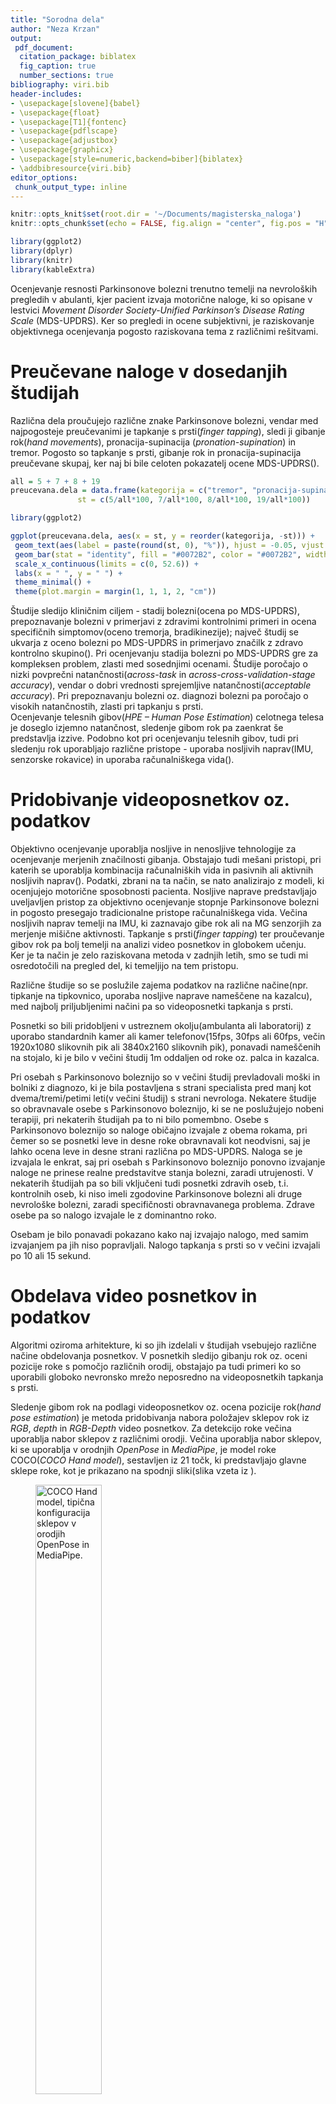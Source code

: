 ```yaml
---
title: "Sorodna dela"
author: "Neza Krzan"
output:
 pdf_document:
  citation_package: biblatex
  fig_caption: true
  number_sections: true
bibliography: viri.bib
header-includes:
- \usepackage[slovene]{babel}
- \usepackage{float}
- \usepackage[T1]{fontenc}
- \usepackage{pdflscape}
- \usepackage{adjustbox}
- \usepackage{graphicx}
- \usepackage[style=numeric,backend=biber]{biblatex}
- \addbibresource{viri.bib}
editor_options: 
 chunk_output_type: inline
---
```


```r
knitr::opts_knit$set(root.dir = '~/Documents/magisterska_naloga')
knitr::opts_chunk$set(echo = FALSE, fig.align = "center", fig.pos = "H", message = FALSE, warning = FALSE, results = F, fig.height =3, fig.width = 6.5)

library(ggplot2)
library(dplyr)
library(knitr)
library(kableExtra)
```

Ocenjevanje resnosti Parkinsonove bolezni trenutno temelji na nevroloških pregledih v abulanti, kjer pacient izvaja motorične naloge, ki so opisane v lestvici *Movement Disorder Society-Unified Parkinson's Disease Rating Scale* (MDS-UPDRS). Ker so pregledi in ocene subjektivni, je raziskovanje objektivnega ocenjevanja pogosto raziskovana tema z različnimi rešitvami.

# Preučevane naloge v dosedanjih študijah

Različna dela proučujejo različne znake Parkinsonove bolezni, vendar med najpogosteje preučevanimi je tapkanje s prsti(*finger tapping*), sledi ji gibanje rok(*hand movements*), pronacija-supinacija (*pronation-supination*) in tremor. Pogosto so tapkanje s prsti, gibanje rok in pronacija-supinacija preučevane skupaj, ker naj bi bile celoten pokazatelj ocene MDS-UPDRS(\cite{Manzanera}).

```r
all = 5 + 7 + 8 + 19
preucevana.dela = data.frame(kategorija = c("tremor", "pronacija-supinacija", "gibanje rok", "tapkanje s prsti"),
               st = c(5/all*100, 7/all*100, 8/all*100, 19/all*100))

library(ggplot2)

ggplot(preucevana.dela, aes(x = st, y = reorder(kategorija, -st))) +
 geom_text(aes(label = paste(round(st, 0), "%")), hjust = -0.05, vjust = 0.5, size = 3) + 
 geom_bar(stat = "identity", fill = "#0072B2", color = "#0072B2", width = 0.7) +
 scale_x_continuous(limits = c(0, 52.6)) +
 labs(x = " ", y = " ") +
 theme_minimal() +
 theme(plot.margin = margin(1, 1, 1, 2, "cm"))
```

Študije sledijo kliničnim ciljem - stadij bolezni(ocena po MDS-UPDRS), prepoznavanje bolezni v primerjavi z zdravimi kontrolnimi primeri in ocena specifičnih simptomov(oceno tremorja, bradikinezije); največ študij se ukvarja z oceno bolezni po MDS-UPDRS in primerjavo značilk z zdravo kontrolno skupino(\cite{Amo-Salas}). Pri ocenjevanju stadija bolezni po MDS-UPDRS gre za kompleksen problem, zlasti med sosednjimi ocenami. Študije poročajo o nizki povprečni natančnosti(*across-task* in *across-cross-validation-stage accuracy*), vendar o dobri vrednosti sprejemljive natančnosti(*acceptable accuracy*). Pri prepoznavanju bolezni oz. diagnozi bolezni pa poročajo o visokih natančnostih, zlasti pri tapkanju s prsti. \
Ocenjevanje telesnih gibov(*HPE – Human Pose Estimation*) celotnega telesa je doseglo izjemno natančnost, sledenje gibom rok pa zaenkrat še predstavlja izzive. Podobno kot pri ocenjevanju telesnih gibov, tudi pri sledenju rok uporabljajo različne pristope - uporaba nosljivih naprav(IMU, senzorske rokavice) in uporaba računalniškega vida(\cite{Amprimoa}).

# Pridobivanje videoposnetkov oz. podatkov

Objektivno ocenjevanje uporablja nosljive in nenosljive tehnologije za ocenjevanje merjenih značilnosti gibanja. Obstajajo tudi mešani pristopi, pri katerih se uporablja kombinacija računalniških vida in pasivnih ali aktivnih nosljivih naprav(\cite{Jeon}). Podatki, zbrani na ta način, se nato analizirajo z modeli, ki ocenjujejo motorične sposobnosti pacienta. Nosljive naprave predstavljajo uveljavljen pristop za objektivno ocenjevanje stopnje Parkinsonove bolezni in pogosto presegajo tradicionalne pristope računalniškega vida. Večina nosljivih naprav temelji na IMU, ki zaznavajo gibe rok ali na MG senzorjih za merjenje mišične aktivnosti. Tapkanje s prsti(*finger tapping*) ter proučevanje gibov rok pa bolj temelji na analizi video posnetkov in globokem učenju. \ 
Ker je ta način je zelo raziskovana metoda v zadnjih letih, smo se tudi mi osredotočili na pregled del, ki temeljijo na tem pristopu.

Različne študije so se poslužile zajema podatkov na različne načine(npr. tipkanje na tipkovnico, uporaba nosljive naprave nameščene na kazalcu), med najbolj priljubljenimi načini pa so videoposnetki tapkanja s prsti. 

Posnetki so bili pridobljeni v ustreznem okolju(ambulanta ali laboratorij) z uporabo standardnih kamer ali kamer telefonov(15fps, 30fps ali 60fps, večin 1920x1080 slikovnih pik ali 3840x2160 slikovnih pik), ponavadi nameščenih na stojalo, ki je bilo v večini študij 1m oddaljen od roke oz. palca in kazalca.

Pri osebah s Parkinsonovo boleznijo so v večini študij prevladovali moški in bolniki z diagnozo, ki je bila postavljena s strani specialista pred manj kot dvema/tremi/petimi leti(v večini študij) s strani nevrologa. Nekatere študije so obravnavale osebe s Parkinsonovo boleznijo, ki se ne poslužujejo nobeni terapiji, pri nekaterih študijah pa to ni bilo pomembno. Osebe s Parkinsonovo boleznijo so naloge običajno izvajale z obema rokama, pri čemer so se posnetki leve in desne roke obravnavali kot neodvisni, saj je lahko ocena leve in desne strani različna po MDS-UPDRS. Naloga se je izvajala le enkrat, saj pri osebah s Parkinsonovo boleznijo ponovno izvajanje naloge ne prinese realne predstavitve stanja bolezni, zaradi utrujenosti. V nekaterih študijah pa so bili vključeni tudi posnetki zdravih oseb, t.i. kontrolnih oseb, ki niso imeli zgodovine Parkinsonove bolezni ali druge nevrološke bolezni, zaradi specifičnosti obravnavanega problema. Zdrave osebe pa so nalogo izvajale le z dominantno roko. 

Osebam je bilo ponavadi pokazano kako naj izvajajo nalogo, med samim izvajanjem pa jih niso popravljali. Nalogo tapkanja s prsti so v večini izvajali po 10 ali 15 sekund. 

# Obdelava video posnetkov in podatkov

Algoritmi oziroma arhitekture, ki so jih izdelali v študijah vsebujejo različne načine obdelovanja posnetkov. V posnetkih sledijo gibanju rok oz. oceni pozicije roke s pomočjo različnih orodij, obstajajo pa tudi primeri ko so uporabili globoko nevronsko mrežo neposredno na videoposnetkih tapkanja s prsti.

Sledenje gibom rok na podlagi videoposnetkov oz. ocena pozicije rok(*hand pose estimation*) je metoda pridobivanja nabora položajev sklepov rok iz *RGB*, *depth* in *RGB-Depth* video posnetkov. Za detekcijo roke večina uporablja nabor sklepov z različnimi orodji. Večina uporablja nabor sklepov, ki se uporablja v orodnjih *OpenPose* in *MediaPipe*, je model roke COCO(*COCO Hand model*), sestavljen iz 21 točk, ki predstavljajo glavne sklepe roke, kot je prikazano na spodnji sliki(slika vzeta iz \cite{Li1}).

![COCO Hand model, tipična konfiguracija sklepov v orodjih *OpenPose* in *MediaPipe*.](slike/skelet_roke.png){width=50%}

Torej zazanavanje drže roke oziroma položaj sklepov je večina študij pridobila s pomočjo orodij *MediaPipe*, *OpenPose*, *DeepLabCut* in *MMPose*, ki so v zadnjih letih najbolj uporabna. Za roko vrnejo skelet 21 točk iz katerih so potem računali različne značilke.

```r
orodja = data.frame(kategorija = c("MMPose", "DeepLabCut", "MediaPipe", "OpenPose", "druga(kombinirana) orodja"),
               st = c(12, 20, 20, 24, 24))

ggplot(orodja, aes(x = st, y = reorder(kategorija, -st))) +
 geom_text(aes(label = paste(st, "%")), hjust = -0.05, vjust = 0.5, size = 3) + 
 geom_bar(stat = "identity", fill = "#0072B2", color = "#0072B2", width = 0.7) +
 scale_x_continuous(limits = c(0, 26.7)) +
 labs(x = " ", y = " ") +
 theme_minimal() +
 theme(plot.margin = margin(1, 1, 1, 2, "cm"))
```

Dogajalo se je tudi, da zgornja orodja niso zaznala vseh sličic videoposnetka in so podatki imeli mankajoče točke skeleta posameznih sličic. Nekateri so se problema lotili z linearno interpolacijo, ki so jo uporabili le v primeru, ko je orodje zaznalo prejšnjo in naslednjo sličico. Posnetke, kjer orodja niso zaznala več sličic, so odstranili iz podatkov. 

Identificirali so tudi posamična gibanja tapkanja s prsti - cikel tapkanja. Nekateri so se problema lotili z izračunom razdalje med palcem in kazalcem oz. kotne razdalje med palcem in kazalcem in na podlagi tega ter standardnih algoritmov določili vrh in dno amplitude oz. odpiranje in zapiranje prstov. Večina se jih je posluževalo izračuna evklidske razdalje med palcem in kazalcem, saj so bili koti občutljivi na nagib kamere - med kamero in roko bi moralo biti 90 stopinj. 

Orodja so v podatke vpeljala visokofrekvenčne šume, ki nastanejo zaradi prileganja skeleta orodja roki in tremorja oseb s Parkinsonovo boleznijo. Pridobljene razdalje oz. kote so zato zgladili na različne načine.

Nekatere študije so se lotile tudi problema neravnovesja razredov - večina je bila uporabljen tehnika SMOTE(*Synthetic Minority Oversampling Technique*). S to tehniko so povečali manj zastopane razrede in zmanjšali prekomerno zastopane razrede v njihovih podatkih. 

Pred računanjem značilk so nekateri avtorji, predvsem tist, ki se niso posluževali ročnega računanja značilk, podatke normalizirali z uporabo povprečja in standardne deviacije podatkov(Z-score normalization).

# Značilke

Večina avtorjev je svoje modele gradila na ročno izračunanih značilkah(*manual features*) glede na smernice ocen po lestvici MDS-UPDRS. Ker pa nekateri niso dobro poznali problema in značilnosti Parkinsonove bolezni, ali pa so model, naučen na ročno izračunanik značilkah, želeli primerjati, so se izračuna značilk lotili z nevronskimi mrežami. Kot vhodni podatek so podali časovno zaporedje podatkov, model pa je iz njih izločili značilke. 

Ročno računanje značilk je temeljilo na signalih, ki so predstavljali pospešek(*acceleration*), kotna hitrost(*angular velocity*), premik(*displacement*) in kot(*angle*) v časovni vrsti. 

Za izračun sprememb območja in hitrost tapkanja prstov so avtorji po večini izbrali dvodimenzionalne podatke o sklepih, kjer je posamezen sklep $J_i$, $i = 1, \dots, 21$(model roke COCO) definiran kot $J_i = (x_i, y_i)$ oz. trodimenzionalne podatke o sklepih, torej posamezen sklep $J_i$, $i = 1, \dots, 21$(model roke COCO) je definiran kot $J_i = (x_i, y_i, z_i)$, s katerimi so računali evklidske razdalje med posameznimi sklepi v določenem časovnem okvirju, najpogosteje razdaljo med palcem in kazalcem(\cite{Li1}). Evklidska razdalja med palcem in kazalcem v časovnem okvirju $t$ za dvodimenzionalne podatke je definirana kot

$$
D_t = d(J_4^t, J_8^t) = \sqrt{(x_4^t - x_8^t)^2 + (y_4^t - y_8^t)^2}
$$

oz. za trodimenzionalne podatke

$$
D_t = d(J_4^t, J_8^t) = \sqrt{(x_4^t - x_8^t)^2 + (y_4^t - y_8^t)^2 + (z_4^t - z_8^t)^2}.
$$

Med najpogosteje izbranimi značilkami so bile amplituda, hitrost, utrujenost oz. zastoj in oklevanje ter frekvenca. Te značilke so bile definirane in izračunane na različne načine, glede na študijo. 

## Amplituda(*amplitude*) in hitrost(*velocity*)

Amplituda in hitrost sta dve najbolj običajni značilki, ki se analizirata za oceno Parkinsonove bolezni z uporabo tapkanja s prsti. V večini primerov sta definirani kot:

*Amplituda: razdalja med palcem in kazalcem.*\
*Hitrost: razlika v amplitudi skozi čas.*

**Definicija**: V podatkih, pridobljenih s pomočjo orodja, lahko definiramo vrhove amplitude kot $p = [p_1, p_2, \dots, p_N]$, kjer $p_n$ predstavlja vrh $n$-te amplitude in $A_n$ predsatvlja pripadajočo amplitudo vrha $p_n$. Definirajmo še minimume amplitud kot $m = [m_1, m_2, \dots, m_N]$. Potem lahko definiramo naslednje pojme(\cite{Moshkova}, \cite{Li2}).\
*Amplituda odpiranja* je razlika med najvišjo in najnižjo točko v fazi odpiranja gibanja. Izračuna se po formuli $F_{amp - opn} = p_n-m_n$.\
*Amplituda zapiranja* je razlika med najvišjo in najnižjo točko v fazi zapiranja gibanja. Izračuna se po formuli $F_{amp - cls} =p_{n-1}-m_{n}$.\
*Hitrost odpiranja* je razlika med največjim in najmanjšim vrhom v fazi odpiranja gibanja, deljena z ustreznim časovnim intervalom. Izračuna se po formuli $$F_{spd - opn} =\frac{p_n-m_n}{tp_n-tm_n}.$$\
*Hitrost zapiranja* je razlika med največjim in najmanjšim vrhom v fazi zapiranja gibanja, deljena z ustreznim časovnim intervalom. Izračuna se po formuli $$F_{spd - cls} =\frac{p_{n-1}-m_{n}}{tp_{n-1}-tm_{n}}.$$
*Povprečje amplitude* je $$F_{amp - mean} = \frac{\sum_{n=1}^{N}A_n}{N}.$$ \
*Varianca amplitude* je $$F_{amp - var}\frac{\sum_{n=1}^{N}(A_n - F_{amp - mean})^2}{N}.$$ \
*Povprečna hitrost gibanja prsta* je $$F_{spd - mean} = \frac{\sum_{n=1}^{N-1}V_n}{N-1},$$ kjer je $V_n = \frac{A_n + A_{n-1}}{\Delta t_n}$, $\Delta t_n = t_n - t_{n-1}$ časovni interval med $n-1$-tim in $n$-tim vrhom amplitude. \
*Varianca hitrosti* je $$F_{spd - var} = \frac{\sum_{n=1}^{N-1}(V_n - F_{spd - mean})^2}{N-1}.$$

![Shematična označitev odvisnosti amplitude gibanj(A) od števila sličic(t).](slike/amplituda_znacilke.png){width=90%}

S pomočjo zgornjih definicij so bile pogosto izračunane povprečna, maksimalna in minimalna hitrost odpiranja in zapiranja ter amplituda odpiranja in zapiranja, standardni odklon amplitude odpiranja in zapiranja, povprečje in koeficient variacije amplitude gibanja, hitrosti gibanja(amplituda gibanja/trajanje gibanja), hitrosti gibanja pri odpiranju in zapiranju, hitrost gibanja (število pritiskov glede na čas) in upad amplitude(povprečna amplituda v prvi polovici poskusa v primerjavi s povprečno amplitudo v drugi polovici poskusa) ter prelomna točka amplitude(*breakpoint*, $F_{amp- bp}$) in hitrosti(*breakpoint*, $F_{vel- bp}$).

## Utrujenost oz. zastoj in oklevanje(*halt and hesitation*)
Utrujenost oz. zastoj in oklevanje sta lastnosti pri kateri imamo več različnih pristopov, uporabljenih za njeno oceno. \
Zastoj je bil ponavadi opredeljen kot trenutek popolne ustavitve, oklevanje pa kot opazen upad hitrosti. Ta dva pojma so opredelili s pomočjo vrhov $p = [p_1, p_2, \dots, p_n, \dots, p_N]$, kjer so uporabili model prilagajanja krivulje množici $p$, z namenom ocene trenda vrhov. Predpostavljamo, da je $p_n$ vrh, ko je prišlo do zastoja in oklevanja, $\hat{p}_n$ pa predstavlja napovedani vrh na podlagi prilagojenega modela. Potem je značilka zastoja in oklevanja lahko definirana(\cite{Li2}) kot

$$
F_{hh} = \begin{cases}
1, \text{ če } \lvert \hat{p}_n - p_n \lvert \ge \theta \\
0, \text{ če } \lvert \hat{p}_n - p_n \lvert < \theta
\end{cases},
$$

kjer je prag(*threshold*) definiran kot $\theta = \alpha \cdot \frac{A_{n+1}+ A_{n-1}}{2}$, $\alpha$ pa je parameter, ki nadzoruje zaznamo prag(*detection threshold*). 

Utrujenost pa so ponavadi definirali kot 

- gradient amplitude glede na čas, 
- razlika med številom vrhov v dveh časovnih intervalih,
- koeficient variacije v hitrosti tapkanja,
- razlika med povprečno vrednostjo amplitude v dveh časovnih intervalih,
- koeficient variacije v maksimalni amplitudi tapkanja prstov,
- pospešek tapkanja.


## Frekvenca(*frequency*) oz. ritem(*rhythm*)

Uporabljata se oba pojma, ampak ne pomenita vedno isto. Izračun lahko temelji na na uporabi hitre Fourierove transformacije(*Fast Fourier Transform*), eden izmed pristopov je tudi uporaba lastnosti "prekrižna korelacija med normaliziranimi vrhovi"(*cross-correlation between the normalized peaks*) za oceno doslednosti in ritma pri tapkanju. 

**Definicija:** Frekvenca je enota, deljena s časovnim razponom enega gibanja. Izračunamo jo po formuli

$$
F_{freq} = \frac{1}{tp_{n} - tp_{n-1}}.
$$

Računali pa so predvsem povprečne frekvenca($F_{freq - avg}$) in standardni odklon frekvence($F_{freq - sd}$. 

## Druge značilke

Glede na vrhove $p = [p_1, p_2, \dots, p_N]$ so računali še število gibanj, štetih po maksimalnih vrhovih, maksimalen vrh($max_{i = 1, \dots, N}\{p_i\}$) in dno($max_{i = 1, \dots, N}\{m_i\}$) ter minimalen vrh($min_{i = 1, \dots, N}\{p_i\}$) in dno($min_{i = 1, \dots, N}\{m_i\}$) amplitude, povprečno število maksimalnih in minimalnih vrhov ter dna glede na določen časovni interval $t$ ter število vrhov v določenem časovnem intervalu $t$($F_p(t)$).

Nekateri so v model vključili tudi dva demografska dejavnika - *spol* in *starost*. To temelji na opažanju, da naj bi lahko starejši posamezniki kazali znake bradikinezije, povezane s staranjem, neodvisno od Parkinsonove bolezni, ter da lahko starost in spol vplivata na razvoj bolezni.

## Izbira značilk

Izračunane značilke so ponavadi standardizirali z uporabo metode *StandardScalar*, kar naj bi zagotvaljalo, da vse značilke enako prispevajo k modelu in da ne bi katera izmed značilk prevladovala pri učenju modela ali pa so bile značilke normalizirane s standardno normalno porazdelitvijo(povprečje 0 in standardni odklon 1).

V študijah, kjer so imeli več značilk, so iskali tudi optimalno množico značilk - značilke, ki so najpomembnejše pri klasifikaciji Parkinsonove bolezni. Iskanje optimalne množice značilk se je razlikovalo glede na glavo nalogo zo. cilj študije. Tisti, ki so imeli, poleg nabora podatkov oseb s Parkinsonovo boleznijo, še nabor podatkov zdravih(kontrolnih) oseb, so primerjali značilke, izračunane za obe skupini oseb. Značilke so bile pregledane s pomočjo statističnega testiranja, da se ocenijo porazdelitve v teh dveh skupinah oseb. Ker so značilke pokazale nenormalno porazdelitev s pomočjo Shapiro-Wilkovega testa, so lahko uporabljali Mann-Whitneyev U-test za neodvisne vzorce, za prepoznavanje značilk, ki so v obeh skupinah oseb porazdeljene različno. Uporabljali so značilke, ki so bile, glede na skupino oseb, porazdeljene različno. 

Za izbor množice optimalnih značilk so bili uporabljeni tudi različni algoritmi.\
Pri algoritmu *Speeded Up Robust Features*(SURF) so bile izbrane značilke s pozitivnim rezultatom, ker to pomeni, da je značilka stabilna, točna in potencialno uporabna za nadaljnje operacije.\
Algritem *Reursive Feature Elimination*(RFE) iterativno odstranjuje najmanj pomembne značilke na podlagi uspešnosti modela podpornih vekorjev(SVM), na koncu pa izbere množico, ki najbolje prispeva k nalogi klasifikacije(\cite{Govindua2}).\
*SelectKBest* razvršča značilke glede na njihov *k-score*, metriko, ki meri relevantnost in informativnost posamezne značilke glede na ciljno spremenljivko. Značlke, ki imajo najvišje *k-score*, so prednostno vključene v končni nabor značilk, medtem ko so manj informativne značilke izključene.\

Nekateri avtorji so po gradnji modelov na množici izbranih značilk ugotovili, da izključitev določenih značilk in s tem poslabšanje ravnovesja med značilkami povzroči poslabšanje modela, zato so se vselej odločili za gradnjo modela na celotnem naboru značilk. 

# Modeli

Osredotočili smo se na pregled del, kjer so izvajali klasifikacijsko napoved, binarno ali multiklasifikacijsko. Glavni cilj študij je torej bil implementirati model za napovedovanje ocen Parkinskonove bolezni po letstvici MDS-UPDRS. Avtorji so za gradnjo in vrednotenje modelov uporabljali knjižnico *scikit-learn* za programski jezik Python, ki ponuja orodja za različne naloge strojnega učenja.

## Gradnja modelov

Večina je usposobilo en sam večrazredni klasifikacijski model, kar pomeni, da izhod modela predstavlja vse ocene po lestvici MDS-UPDRS. Nekateri pa so usposobili več binarnih klasifikatorjev. Nekateri delujejo na način, da prvi model razvršča podatke videoposnetkov z oceno 0 v primerjavi z ocenami 1,2 in 3; drugi model razvršča podatke videoposnetkov z ocenama 0 ali 1 v primerjavi z ocenami 2 ali 3; in tretji model razvršča podatke videoposnetkov z ocenami 0, 1 ali 2 v primerjavi z oceno 3. Uporabljen je bil tudi pristop, kjer je prvi model razvrščal zdrave(kontrolne) osebe od oseb s Parkinsonovo boleznijo in če je ta prvi model pokazal, da podatki videoposnetka pripadajo osebi s Parkinsonovo boleznijo, je drugi model razvrstil ocene 1 proti ocenam 2 ali 3. In če je drugi model pokazal, oceno, višjo od 1, tretji model razvrsti ocene 2 proti ocenam 3.

Gradili so različne modele, med najbolj pogostimi pa so bili metoda podpornih vektorjev(SVM, *Support Vector Machine*) z različnimi jedri(*karnels*), ansambli, kot sto naključni gozdovi(RF, *Random Forest*) in XBoost ter običajni klasifikatorji, kot so odločitvena drevesa(*Decision Tree*), model $k$-najbližjih sosedov(*$k$-nearest neighbors*) in logistična regresija(*logistic regression*). V zadnjih letih pa se uporabljajo tudi globoke nevronske mreže(*deep neural networks*). \
Zaradi razlik v postopkih, podatkovnih zbirkah, nalogah klasifikacije in uporabljenih klasifikatorjih, ne moremo podati vpogleda, kateri način modeliranja je najboljši za klasifikacijo tapkanja s prsti po lestvici MDS-UPDRS, so pa nekateri avtorji v prvi fazi raziskovanja zgradili več modelov in potem, glede na rezultate, podrobno obravnavali le glavna dva ali tri.

```r
LR = 2
kNN = 4
SVM = 6
DT = 4
RF = 8
CNN = 4
XGBoost = 3
LightGBM = 1
GCN = 1
AdaBoost = 1
OF.DDNet = 1
FNN = 1
Drugo = LightGBM + GCN + AdaBoost + OF.DDNet + FNN

all = LR + kNN + SVM + DT + RF + CNN + XGBoost

modeli = data.frame(kategorija = c("LR", "kNN", "SVM", "DT", "RF", "CNN", "XGBoost"),
               st = c(LR, kNN, SVM, DT, RF, CNN, XGBoost))
modeli$st = round(modeli$st/all * 100, 1)

ggplot(modeli, aes(x = st, y = reorder(kategorija, -st))) +
 geom_text(aes(label = paste(st, "%")), hjust = -0.05, vjust = 0.5, size = 3) + 
 geom_bar(stat = "identity", fill = "#0072B2", color = "#0072B2", width = 0.7) +
 scale_x_continuous(limits = c(0, 29)) +
 labs(x = " ", y = " ") +
 theme_minimal() +
 theme(plot.margin = margin(1, 1, 1, 2, "cm"))
```

Pri izbiri hiperparametrov modelov so se posluževali različnih algoritmov, kot sta RandomizeSearchCV in GridSearchCV. Pri iskanju so uporabljali le podatke za učenje, da bi dodatno zagotovili robustnost naučenih klasifikatorjev oz. modelov. Podatki so torej bili razdeljeni na učne in testne, ponavadi v razmerju 70\%/30\% ali 80\%/20\%, modeli pa usposobljeni z uporabo $k$-kratne navzkrižne validacije(*$k$ - Cross Validation*), v večini primerov $k$ = 5, nekje celo $k$ = 10, pri čemer so uporabljeni le podatki iz učne množice podatkov.

## Vrednotenje modelov

Za vrednotenje modelov so standardno uporabljali štiri različne metrike, točnost(*accuracy*), natančnost(*precision*), priklic(*recall*) in F1, ki temeljijo tabela napačnih klasifikacij (*confusion matrix*). Pogosto je bila primerjava modelov narejena tudi na podlagi ploščine pod krivuljo(AUC, *Area Under Curve*). 

## Rezultati

V spodnjih tabelah so prikazane študije, njihovi avtorji, ter glavne značilnosti študije(\cite{Moshkova}, \cite{Li1}, \cite{Li2}, \cite{Lu}, \cite{Vignouda}, \cite{Guo}, \cite{Amprimo}, \cite{Morinan}, \cite{Yu}, \cite{Sarapata}, \cite{Islam}, \cite{Guarin}, \cite{Srinivasan}, \cite{Yang}) - uporabljeni podatki, cilj študije, preučevan dejavnik Parkinsonove bolezni in uporabljeni modeli strojnega učenja. Pri vsaki študiji, je prvi napisan model v stolpcu "Modeli", model, ki je dosegel najvišjo točnost in bil predstavljen kot končni relevantni model. Na spodnjem grafu lahko še vidimo točnost najboljših modelov v študijah iz tabele.

```r
leto = c(2024, 2020, 2022, 2023, 2024, 2024, 2023, 2022, 2023, 2022, 2023, 2023, 2021, 2021)
model = c("RF", "CNN", "kNN", "FNN", "CNN", "RF", "DT", "DT", "SVM", "CNN", "XBoost", "CNN", "OF-DDNet")
tocnost = c(90.4, 79.7, 94.4, 92.12, 69, 84, 60.9, 93, 81.2, 98.74, 61.33, 98.3, 48)
kategorija = c("A", "A", "A", "A", "B", "B", "A", "B", "A", "C", "A", "D", "A")

data.tocnost = data.frame(model, tocnost, kategorija)
data.tocnost$model = as.factor(data.tocnost$model)

ggplot(data.tocnost, aes(x = model , y = tocnost, fill = kategorija)) +
 geom_bar(stat = "identity", position =  position_dodge(width = 0.8), width = 0.7) +
 #scale_y_continuous(limits = c(0, 110)) +
 labs(x = "modeli", y = "točnos(%)") +
 scale_fill_manual(values = c("A" = "#0072B2", "B" = "#0090B2", "C" = "lightblue", "D" = "#0050B2")) +
 theme_minimal() +
 theme(legend.position = "none") 
```

\newpage

```r
avtorji = c("D. L. Guarín in drugi", #J. K. Wong, N. R. McFarland, A.Ramirez-Zamora", 
      "A. Moshkova in drugi", #A. Samorodov, N. Voinova, A. Volkov, E. Ivanova, E. Fedotova",
      "Z. LI in drugi", #I. Kang, M: Cai, X: Liu, Y. Wang, J. Yang",
      "G. Amprimo in drugi", #I. Rechichi, C. Ferraris, G. Olmo", 
      "S. Srinivasan in drugi", #P. Ramadass, S. K. Mathivanan, K. P.Selvam, B. D. Shivahare, M. A. Shah",
      "J. Yanga in drugi", #S. Williams, D. C. Hogg, J. E. Alty, S. D. Relton",
      "G. Morinan in drugi", #Y. Dushin, G. Sarapata, S. Rupprechter, Y. Peng, C. Girges, M. Salazar, C. Milabo, K. Sibley, T. Foltynie, I. #Cociasu, L. Ricciardi, F. Baig, F. Morgante, L. A. Leyland, R. S. Weil, R. Gilron, J. O’Keeffe",
      "G. Vignouda in drugi", #C. Desjardinsc, Q. Salardainec, M. Monginc, B. Garcinc, L. Venancea, B. Degos",
      "T. Yu in drugi", #K. W. Park, M. J. McKeown, Z. J. Wang",
      "Z. Guo in drugi", #W. Zeng, T. Yu, Y. Xu, Y. Xiao, Z. Cao, X. Cao",
      "G. Sarapata in drugi", #Y. Dushin , G. Morinan , J. Ong , S. Budhdeo, B. Kainz, J. O’Keeffe",
      "M. S. Islam in drugi", #W. Rahman, A. Abdelkader, S. Lee, P. T. Yang, J. L. Purks, J. L. Adams, R. B. Schneider, E. R. Dorsey, E. Hoque",
      "H. Li in drugi", #X. Shao, C. Zhangc, X. Qian",
      "M. Lu in drugi") #Q. Zhao, K. L. Poston, E. V. Sullivan, A. Pfefferbaum, M. Shahid, M. Katz, L. M. Kouhsari, K. Schulman, A. Milstein, J. C. Niebles, V. W. Henderson")

leto = c(2024, 2020, 2022, 2023, 2024, 2024, 2023, 2022, 2023, 2022, 2023, 2023, 2021, 2021)

podatki = c("180 videoposnetkov \n(44 ZO, 123 PB)", 
      "32 videoposnetkov \n(16 ZO, 16 PB)",
      "252 videoposnetkov",
      "95 videoposnetkov \n(60 ZO, 35 PB)",
      "195 glasovnih posnetkov \n(48 ZO, 147 PB)",
      "152 videoposnetkov \n(37 ZO, 40 PB)",
      "1156 videoposnetkov \n(528 ZO, 628 PB)", 
      "272 videoposnetkov",
      "75 videoposnetkov \n(10 ZO, 65 PB)",
      "112 videoposnetkov \n(11 ZO, 48 PB)",
      "7310 videoposnetkov",
      "250 videoposnetkov \n(78 ZO, 172 PB)",
      "744 videoposnetkov",
      "68 Videoposnetkov")

cilj.studije = c("Ocene po MDS-UPDRS, \nVK, \nveč BK za ocene MDS-UPDRS, \nrazlikovanje značilk (OZ-PB)",
         "Binarna klasifikacija(ima PB ali nima)",
         "Ocene po MDS-UPDRS, \nVK",
         "Ocene po MDS-UPDRS, \nVK, \nrazlikovanje značilk (OZ-PB)",
         "Binarna klasifikacija(ima PB ali nima)", 
         "Binarna klasifikacija(ima PB ali nima), \nrazlikovanje značilk (OZ-PB)",
         "Ocene po MDS-UPDRS, \nVK, \nveč BK za ocene MDS-UPDRS", 
         "Ocene po MDS - UPDRS, \nVK", 
         "Ocene po MDS-UPDRS, \nVK", 
         "Ocene po MDS-UPDRS, \nVK", 
         "Ocene po MDS-UPDRS, \nVK",
         "Ocene po MDS-UPDRS, \nVK", 
         "Ocene po MDS-UPDRS, \nVK",
         "Ocene po MDS-UPDRS, \nVK")

dejavnik = c("FT", 
       "FT, \nPS, \nD", 
       "FT", 
       "FT", 
       "značilnosti glasu",
       "FT",
       "FT, \nPS, \nD, \nTT, \nMN",
       "FT, \nMH",
       "FT",
       "FT",
       "FT, \nPS, \nD, \nTT, \nMN, \nvstajanje s stola",
       "FT",
       "FT",
       "FT")

orodje = c("MediaPipe",
      "LM sensor, \nMicrosoft Kinect sensor, \nPolhemus Patriot Electromagnetic tracking sensors",
      "MediaPipe, \nFCN",
      "Azure Kinect, \nMediaPipe",
      " ",
      "videoposnetki(1s izrezki)",
      " ",
      "DeepLabCut",
      "MediaPipe",
      "A2J",
      "OpenPose",
      "MediaPipe",
      "OpenPose",
      "OpenPose")
modeli = c("LR", 
      "RF, \nSVM, \nDT, \nkNN",
      "CNN",
      "kNN, \nSVM, \nRF, \nXGBoost",
      "FNN, \nkNN, \nSVM, \nRF, \nDT",
      "CNN",
      "RF",
      "DT, \nLR",
      "DT, \nSVM, \nRF",
      "SVM, \nkNN, \nRF, \nXGBoost",
      "CNN, \nRF, \nGCN",
      "XBoost, \nRF, \nAdaBoost, \nSVR, \nLightGBM",
      "CNN",
      "OF - DDNet")

dela = data.frame(avtorji, leto, podatki, cilj.studije, dejavnik, orodje, modeli) %>% arrange(leto)
dela$podatki = linebreak(dela$podatki)
dela$cilj.studije  = linebreak(dela$cilj.studije)
dela$orodje = linebreak(dela$orodje)
dela$modeli = linebreak(dela$modeli)
dela$dejavnik = linebreak(dela$dejavnik)

kable(dela[1:11,], 
   col.names = c("Avtorji", "Leto", "Podatki", "Cilj študije", "Preučevani dejavnik/i PB", "Orodje", "Modeli"),
   format = "latex", 
   caption = "Pregledane študije. Oznake: zdrave(kontrolne) osebe(ZO), osebe s Parkinsonovo boleznijo(PB), večrazredna klasifikacija(VK), binarna klasifikacija(BK), tapkanje s prsti(FT), pronacija - spinacija(PS), odpiranje in zapiranje dlani(D), tapkanje s prsti na nogi(TT), mobilnost noge(MN), logistična regresija(LR), k-najbližjih sosedov(kNN), odločitvena drevesa(DT), konvolucijske nevronske mreže(CNN), metoda podpornih vektorjev(SVM), naključni gozdovi(RF).", 
   escape = FALSE, booktabs = TRUE) %>%
  kable_styling(latex_options = c("hold_position", "scale_down")) %>%
landscape()

kable(dela[12:14,], 
   col.names = c("Avtorji", "Leto", "Podatki", "Cilj študije", "Preučevani dejavnik/i PB", "Orodje", "Modeli"),
   format = "latex", 
   caption = "(Nadaljevanje prejšnje tabele.)Pregledane študije. Oznake: zdrave(kontrolne) osebe(ZO), osebe s Parkinsonovo boleznijo(PB), večrazredna klasifikacija(VK), binarna klasifikacija(BK), tapkanje s prsti(FT), pronacija - spinacija(PS), odpiranje in zapiranje dlani(D), tapkanje s prsti na nogi(TT), mobilnost noge(MN), logistična regresija(LR), k-najbližjih sosedov(kNN), odločitvena drevesa(DT), konvolucijske nevronske mreže(CNN), metoda podpornih vektorjev(SVM), naključni gozdovi(RF).", 
   escape = FALSE, booktabs = TRUE) %>%
  kable_styling(latex_options = c("hold_position", "scale_down")) %>%
landscape()

```
